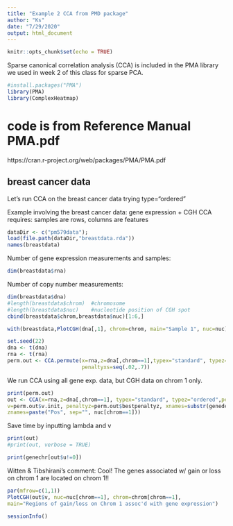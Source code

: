 ```yaml
---
title: "Example 2 CCA from PMD package"
author: "Ks"
date: "7/29/2020"
output: html_document
---
```


```r
knitr::opts_chunk$set(echo = TRUE)
```

Sparse canonical correlation analysis (CCA) is included in the PMA library we used in week 2 of this class for sparse PCA.

```r
#install.packages("PMA")
library(PMA)
library(ComplexHeatmap)
```

# code is from Reference Manual PMA.pdf
https://cran.r-project.org/web/packages/PMA/PMA.pdf


## breast cancer data

Let's run CCA on the breast cancer data trying type="ordered"

Example involving the breast cancer data: gene expression + CGH
CCA requires:   samples are rows, columns are features

```r
dataDir <- c("pm579data");
load(file.path(dataDir,"breastdata.rda"))
names(breastdata)
```

Number of gene expression measurements and samples:
```r
dim(breastdata$rna)
```

Number of copy number measurements:
```r
dim(breastdata$dna)
#length(breastdata$chrom)  #chromosome
#length(breastdata$nuc)    #nucleotide position of CGH spot
cbind(breastdata$chrom,breastdata$nuc)[1:6,]
```

```r
with(breastdata,PlotCGH(dna[,1], chrom=chrom, main="Sample 1", nuc=nuc))
```


```r
set.seed(22)
dna <- t(dna)    
rna <- t(rna)
perm.out <- CCA.permute(x=rna,z=dna[,chrom==1],typex="standard", typez="ordered",nperms=5,
                        penaltyxs=seq(.02,.7))
```

We run CCA using all gene exp. data, but CGH data on chrom 1 only.

```r
print(perm.out)
out <- CCA(x=rna,z=dna[,chrom==1], typex="standard", typez="ordered",penaltyx=perm.out$bestpenaltyx,
v=perm.out$v.init, penaltyz=perm.out$bestpenaltyz, xnames=substr(genedesc,1,20),
znames=paste("Pos", sep="", nuc[chrom==1])) 
```

Save time by inputting lambda and v

```r
print(out) 
#print(out, verbose = TRUE) 
```

```r
print(genechr[out$u!=0]) 
```

Witten & Tibshirani's comment: Cool! The genes associated w/ gain or loss on chrom 1 are located on chrom 1!!

```r
par(mfrow=c(1,1))
PlotCGH(out$v, nuc=nuc[chrom==1], chrom=chrom[chrom==1],
main="Regions of gain/loss on Chrom 1 assoc'd with gene expression")
```

```r
sessionInfo()
```